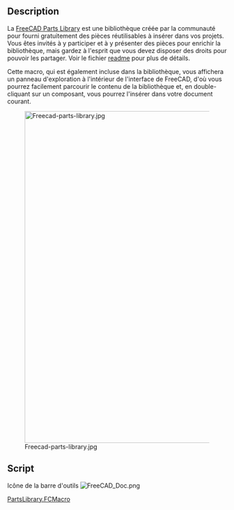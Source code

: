 <languages/>
{{Macro/fr
|Name=Parts Library
|Icon=FreeCAD Doc.png
|Description=Démarre le navigateur de la bibliothèque de pièces FreeCAD.<br/>
La bibliothèque de pièces FreeCAD est un effort communautaire pour fournir une bibliothèque gratuite de pièces réutilisables à insérer dans vos projets.<br/>
Vous êtes invités à participer et à soumettre des pièces à la bibliothèque, mais gardez à l'esprit que vous devez avoir les droits pour les partager. Consultez le fichier readme pour plus de détails.
|Author=yorik
|Version=01.00
|Date=2014-03-25
|FCVersion=Toutes
|Download=[https://wiki.freecad.org/images/9/9d/FreeCAD_Doc.png Icône de la barre d'outils]
}}

==Description==

La [http://github.com/yorikvanhavre/FreeCAD-library FreeCAD Parts Library] est une bibliothèque créée par la communauté pour fourni gratuitement des pièces réutilisables à insérer dans vos projets. Vous êtes invités à y participer et à y présenter des pièces pour enrichir la bibliothèque, mais gardez à l'esprit que vous devez disposer des droits pour pouvoir les partager. Voir le fichier  [http://github.com/yorikvanhavre/FreeCAD-library readme] pour plus de détails.

{{Codeextralink|https://raw.githubusercontent.com/FreeCAD/FreeCAD-library/master/PartsLibrary.FCMacro}}

Cette macro, qui est également incluse dans la bibliothèque, vous affichera un panneau d'exploration à l'intérieur de l'interface de FreeCAD, d'où vous pourrez facilement parcourir le contenu de la bibliothèque et, en double-cliquant sur un composant, vous pourrez l'insérer dans votre document courant.

[[Image:Freecad-parts-library.jpg|760px]]

==Script==

Icône de la barre d'outils [[Image:FreeCAD_Doc.png]]

[http://github.com/yorikvanhavre/FreeCAD-library/blob/master/PartsLibrary.FCMacro PartsLibrary.FCMacro]